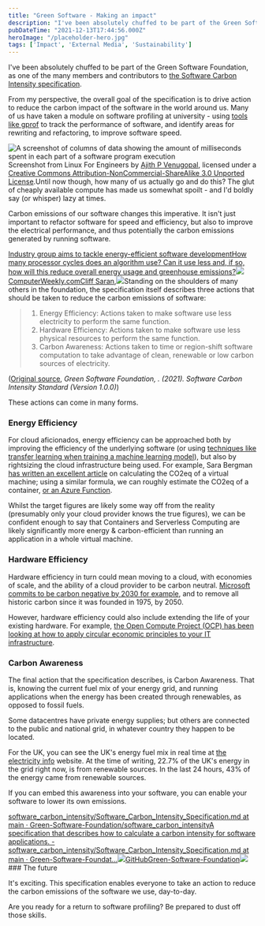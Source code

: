 ```yaml
---
title: "Green Software - Making an impact"
description: "I've been absolutely chuffed to be part of the Green Software Foundation, as one of the many members and contributors to the Software Carbon Intensity specification [https://greensoftware.foundation/projects/software-carbon-intensity-sci-specification] "
pubDateTime: "2021-12-13T17:44:56.000Z"
heroImage: "/placeholder-hero.jpg"
tags: ['Impact', 'External Media', 'Sustainability']
---
```


I've been absolutely chuffed to be part of the Green Software Foundation, as one of the many members and contributors to [the Software Carbon Intensity specification](https://greensoftware.foundation/projects/software-carbon-intensity-sci-specification).

From my perspective, the overall goal of the specification is to drive action to reduce the carbon impact of the software in the world around us. Many of us have taken a module on software profiling at university - using [tools like gprof](https://ftp.gnu.org/old-gnu/Manuals/gprof-2.9.1/html_mono/gprof.html#SEC1) to track the performance of software, and identify areas for rewriting and refactoring, to improve software speed.

![A screenshot of columns of data showing the amount of milliseconds spent in each part of a software program execution](__GHOST_URL__/content/images/2021/12/image.png)Screenshot from Linux For Engineers by [Ajith P Venugopal](http://linuxforengineers.blogspot.in/), licensed under a [Creative Commons Attribution-NonCommercial-ShareAlike 3.0 Unported License](http://creativecommons.org/licenses/by-nc-sa/3.0/).Until now though, how many of us actually go and do this? The glut of cheaply available compute has made us somewhat spoilt - and I'd boldly say (or whisper) lazy at times.

Carbon emissions of our software changes this imperative. It isn't just important to refactor software for speed and efficiency, but also to improve the electrical performance, and thus potentially the carbon emissions generated by running software.

[Industry group aims to tackle energy-efficient software developmentHow many processor cycles does an algorithm use? Can it use less and, if so, how will this reduce overall energy usage and greenhouse emissions?![](https://www.computerweekly.com/apple-touch-icon-144x144.png)ComputerWeekly.comCliff Saran,![](https://cdn.ttgtmedia.com/visuals/ComputerWeekly/Hero%20Images/eco-green-energy-electricity-wind-solar-fotolia.jpg)](https://www.computerweekly.com/news/252510873/Industry-group-aims-to-tackle-energy-efficient-software-development)Standing on the shoulders of many others in the foundation, the specification itself describes three actions that should be taken to reduce the carbon emissions of software:


> 
> 1. Energy Efficiency: Actions taken to make software use less electricity to perform the same function.
> 2. Hardware Efficiency: Actions taken to make software use less physical resources to perform the same function.
> 3. Carbon Awareness: Actions taken to time or region-shift software computation to take advantage of clean, renewable or low carbon sources of electricity.
> 
> 
> 


([Original source](https://github.com/Green-Software-Foundation/software_carbon_intensity/blob/main/Software_Carbon_Intensity/Software_Carbon_Intensity_Specification.md#software-sustainability-actions), *Green Software Foundation, . (2021). Software Carbon Intensity Standard (Version 1.0.0)*)


These actions can come in many forms.

### Energy Efficiency

For cloud aficionados, energy efficiency can be approached both by improving the efficiency of the underlying software (or using [techniques like transfer learning when training a machine learning model](https://docs.microsoft.com/en-us/azure/databricks/applications/machine-learning/preprocess-data/transfer-learning-tensorflow?WT.mc_id=AI-MVP-5004204)), but also by rightsizing the cloud infrastructure being used. For example, Sara Bergman [has written an excellent article](https://devblogs.microsoft.com/sustainable-software/how-can-i-calculate-co2eq-emissions-for-my-azure-vm/?WT.mc_id=AI-MVP-5004204) on calculating the CO2eq of a virtual machine; using a similar formula, we can roughly estimate the CO2eq of a container, [or an Azure Function](https://docs.microsoft.com/en-us/azure/azure-functions/?WT.mc_id=AI-MVP-5004204).

Whilst the target figures are likely some way off from the reality (presumably only your cloud provider knows the true figures), we can be confident enough to say that Containers and Serverless Computing are likely significantly more energy & carbon-efficient than running an application in a whole virtual machine.

### Hardware Efficiency

Hardware efficiency in turn could mean moving to a cloud, with economies of scale, and the ability of a cloud provider to be carbon neutral. [Microsoft commits to be carbon negative by 2030 for example](https://docs.microsoft.com/en-us/compliance/assurance/assurance-datacenter-environmental-safeguards#energy-efficiency?WT.mc_id=AI-MVP-5004204), and to remove all historic carbon since it was founded in 1975, by 2050.

However, hardware efficiency could also include extending the life of your existing hardware. For example, [the Open Compute Project (OCP) has been looking at how to apply circular economic principles to your IT infrastructure](https://www.opencompute.org/blog/open-compute-open-sustainability-open-possibilities).

### Carbon Awareness

The final action that the specification describes, is Carbon Awareness. That is, knowing the current fuel mix of your energy grid, and running applications when the energy has been created through renewables, as opposed to fossil fuels.

Some datacentres have private energy supplies; but others are connected to the public and national grid, in whatever country they happen to be located.

For the UK, you can see the UK's energy fuel mix in real time at [the electricity info](https://electricityinfo.org/real-time-british-electricity-supply/) website. At the time of writing, 22.7% of the UK's energy in the grid right now, is from renewable sources. In the last 24 hours, 43% of the energy came from renewable sources.

If you can embed this awareness into your software, you can enable your software to lower its own emissions. 

[software\_carbon\_intensity/Software\_Carbon\_Intensity\_Specification.md at main · Green-Software-Foundation/software\_carbon\_intensityA specification that describes how to calculate a carbon intensity for software applications. - software\_carbon\_intensity/Software\_Carbon\_Intensity\_Specification.md at main · Green-Software-Foundat...![](https://github.com/fluidicon.png)GitHubGreen-Software-Foundation![](https://opengraph.githubassets.com/af07ed5a4ee78ebe5b5369c72d5111bf37bea6ae0ad8bf1ddab2991fb142ca1b/Green-Software-Foundation/software_carbon_intensity)](https://github.com/Green-Software-Foundation/software_carbon_intensity/blob/main/Software_Carbon_Intensity/Software_Carbon_Intensity_Specification.md#software-sustainability-actions)### The future

It's exciting. This specification enables everyone to take an action to reduce the carbon emissions of the software we use, day-to-day. 

Are you ready for a return to software profiling? Be prepared to dust off those skills.

